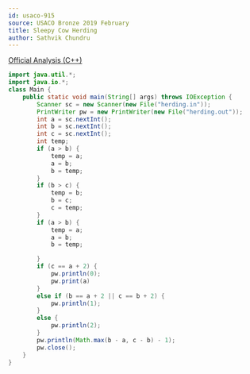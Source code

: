 ```yaml
---
id: usaco-915
source: USACO Bronze 2019 February
title: Sleepy Cow Herding
author: Sathvik Chundru
---
```


[Official Analysis (C++)](http://www.usaco.org/current/data/sol_herding_bronze_feb19.html)

<LanguageSection>
 
<JavaSection>

```java
import java.util.*;
import java.io.*;
class Main {
	public static void main(String[] args) throws IOException {
		Scanner sc = new Scanner(new File("herding.in"));
		PrintWriter pw = new PrintWriter(new File("herding.out")); 
		int a = sc.nextInt();
		int b = sc.nextInt();
		int c = sc.nextInt();
		int temp;
		if (a > b) {
			temp = a;
			a = b;
			b = temp;
		}
		if (b > c) {
			temp = b;
			b = c;
			c = temp;
		}
		if (a > b) {
			temp = a;
			a = b;
			b = temp;

		}
		if (c == a + 2) {
			pw.println(0); 
			pw.print(a)
		}
		else if (b == a + 2 || c == b + 2) {
			pw.println(1); 
		}
		else {
			pw.println(2); 
		}
		pw.println(Math.max(b - a, c - b) - 1);
		pw.close();
	} 
}
```

</JavaSection>

</LanguageSection>
